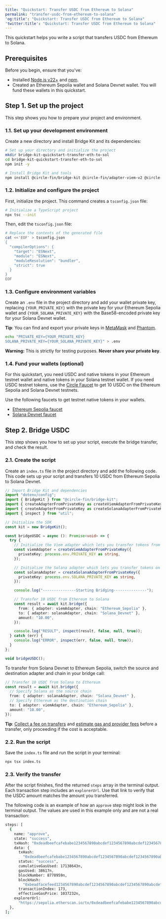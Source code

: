 ```yaml
---
title: "Quickstart: Transfer USDC from Ethereum to Solana"
permalink: "transfer-usdc-from-ethereum-to-solana"
'og:title': "Quickstart: Transfer USDC from Ethereum to Solana"
'twitter:title': "Quickstart: Transfer USDC from Ethereum to Solana"
---
```


This quickstart helps you write a script that transfers USDC from Ethereum to
Solana.

## Prerequisites

Before you begin, ensure that you've:

* Installed [Node.js v22+](https://nodejs.org/) and
  [npm](https://www.npmjs.com/).
* Created an Ethereum Sepolia wallet and Solana Devnet wallet. You will fund
  these wallets in this quickstart.

## Step 1. Set up the project

This step shows you how to prepare your project and environment.

### 1.1. Set up your development environment

Create a new directory and install Bridge Kit and its dependencies:


```bash Shell
# Set up your directory and initialize the project
mkdir bridge-kit-quickstart-transfer-eth-to-sol
cd bridge-kit-quickstart-transfer-eth-to-sol
npm init -y

# Install Bridge Kit and tools
npm install @circle-fin/bridge-kit @circle-fin/adapter-viem-v2 @circle-fin/adapter-solana @solana/web3.js @solana/spl-token viem typescript tsx dotenv
```

### 1.2. Initialize and configure the project

First, initialize the project. This command creates a `tsconfig.json` file:


```bash Shell
# Initialize a TypeScript project
npx tsc --init
```

Then, edit the `tsconfig.json` file:

```bash Shell
# Replace the contents of the generated file
cat <<'EOF' > tsconfig.json
{
  "compilerOptions": {
    "target": "ESNext",
    "module": "ESNext",
    "moduleResolution": "bundler",
    "strict": true
  }
}
EOF
```

### 1.3. Configure environment variables

Create an `.env` file in the project directory and add your wallet private key,
replacing `{YOUR_PRIVATE_KEY}` with the private key for your Ethereum Sepolia
wallet and `{YOUR_SOLANA_PRIVATE_KEY}` with the Base58-encoded private key for
your Solana Devnet wallet.

<Info>

**Tip**: You can find and export your private keys in
[MetaMask](https://support.metamask.io/configure/accounts/how-to-export-an-accounts-private-key/)
and
[Phantom](https://help.phantom.com/hc/en-us/articles/25334064171795-How-to-export-your-recovery-phrase-or-private-key-in-Phantom).

</Info>



```bash Shell
echo "PRIVATE_KEY={YOUR_PRIVATE_KEY}
SOLANA_PRIVATE_KEY={YOUR_SOLANA_PRIVATE_KEY}" > .env
```

<Note>

**Warning:** This is strictly for testing purposes. **Never share your private
key**.

</Note>

### 1.4. Fund your wallets (optional)

For this quickstart, you need USDC and native tokens in your Ethereum testnet
wallet and native tokens in your Solana testnet wallet. If you need USDC testnet
tokens, use the [Circle Faucet](https://faucet.circle.com/) to get 10 USDC on
the Ethereum Sepolia and Solana Devnet testnets.

Use the following faucets to get testnet native tokens in your wallets.

* [Ethereum Sepolia faucet](https://cloud.google.com/application/web3/faucet/ethereum/sepolia)
* [Solana Devnet faucet](https://faucet.solana.com/)

## Step 2. Bridge USDC

This step shows you how to set up your script, execute the bridge transfer, and
check the result.

### 2.1. Create the script

Create an `index.ts` file in the project directory and add the following code.
This code sets up your script and transfers 10 USDC from Ethereum Sepolia to
Solana Devnet.


```typescript Typescript
// Import Bridge Kit and dependencies
import "dotenv/config";
import { BridgeKit } from "@circle-fin/bridge-kit";
import { createAdapterFromPrivateKey as createViemAdapterFromPrivateKey } from "@circle-fin/adapter-viem-v2";
import { createAdapterFromPrivateKey as createSolanaAdapterFromPrivateKey } from "@circle-fin/adapter-solana";
import { inspect } from "util";

// Initialize the SDK
const kit = new BridgeKit();

const bridgeUSDC = async (): Promise<void> => {
  try {
    // Initialize the Viem adapter which lets you transfer tokens from your wallet on any EVM-compatible chain
    const viemAdapter = createViemAdapterFromPrivateKey({
      privateKey: process.env.PRIVATE_KEY as string,
    });

    // Initialize the Solana adapter which lets you transfer tokens on Solana
    const solanaAdapter = createSolanaAdapterFromPrivateKey({
      privateKey: process.env.SOLANA_PRIVATE_KEY as string,
    });

    console.log("---------------Starting Bridging---------------");

    // Transfer 10 USDC from Ethereum to Solana
    const result = await kit.bridge({
      from: { adapter: viemAdapter, chain: "Ethereum_Sepolia" },
      to: { adapter: solanaAdapter, chain: "Solana_Devnet" },
      amount: "10.00",
    });

    console.log("RESULT", inspect(result, false, null, true));
  } catch (err) {
    console.log("ERROR", inspect(err, false, null, true));
  }
};

void bridgeUSDC();
```

To transfer from Solana Devnet to Ethereum Sepolia, switch the source and
destination adapter and chain in your bridge call:


```typescript Typescript
// Transfer 10 USDC from Solana to Ethereum
const result = await kit.bridge({
  // Specify Solana as the source chain
  from: { adapter: solanaAdapter, chain: "Solana_Devnet" },
  // Specify Ethereum as the destination chain
  to: { adapter: viemAdapter, chain: "Ethereum_Sepolia" },
  amount: "10.00",
});
```

<Info>

**Tip**:
[Collect a fee on transfers](/bridge-kit/tutorials/collect-a-transfer-fee) and
[estimate gas and provider fees](/bridge-kit/tutorials/estimate-costs) before
a transfer, only proceeding if the cost is acceptable.

</Info>

### 2.2. Run the script

Save the `index.ts` file and run the script in your terminal:



```bash Shell
npx tsx index.ts
```

### 2.3. Verify the transfer

After the script finishes, find the returned `steps` array in the terminal
output. Each transaction step includes an `explorerUrl`. Use that link to verify
that the USDC amount matches the amount you transferred.

The following code is an example of how an `approve` step might look in the
terminal output. The values are used in this example only and are not a real
transaction:



```bash Shell
steps: [
  {
    name: "approve",
    state: "success",
    txHash: "0xdeadbeefcafebabe1234567890abcdef1234567890abcdef1234567890abcd",
    data: {
      txHash:
        "0xdeadbeefcafebabe1234567890abcdef1234567890abcdef1234567890abcd",
      status: "success",
      cumulativeGasUsed: 17138643n,
      gasUsed: 38617n,
      blockNumber: 8778959n,
      blockHash:
        "0xbeadfacefeed1234567890abcdef1234567890abcdef1234567890abcdef12",
      transactionIndex: 173,
      effectiveGasPrice: 1037232n,
    explorerUrl:
      "https://sepolia.etherscan.io/tx/0xdeadbeefcafebabe1234567890abcdef1234567890abcdef1234567890abcd",
  },
];
```